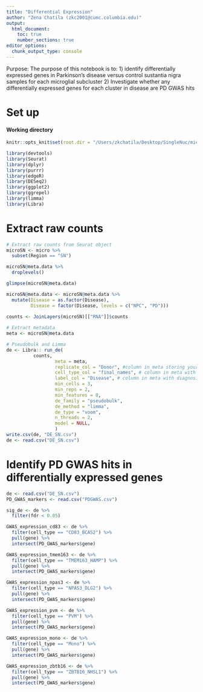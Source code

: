 ```yaml
---
title: "Differential Expression"
author: "Zena Chatila (zkc2001@cumc.columbia.edu)"
output:
  html_document: 
    toc: true
    number_sections: true
editor_options:
  chunk_output_type: console
---
```


Purpose: The purpose of this notebook is to:
1) identify differentially expressed genes in Parkinson's disease versus control sustantia nigra samples for each microglial subcluster 
2) Investigate whether any differentially expressed genes for each cluster in disease are PD GWAS hits

# Set up
#### Working directory
```r
knitr::opts_knit$set(root.dir = "/Users/zkchatila/Desktop/SingleNuc/micro/integration")
```

```r
library(devtools)
library(Seurat)
library(dplyr)
library(purrr)
library(edgeR)
library(DESeq2)
library(ggplot2)
library(ggrepel)
library(limma)
library(Libra)
```

# Extract raw counts
```r
# Extract raw counts from Seurat object
microSN <- micro %>%
  subset(Region == "SN")

microSN@meta.data %>%
  droplevels()

glimpse(microSN@meta.data)

microSN@meta.data <- microSN@meta.data %>%
  mutate(Disease = as.factor(Disease),
         Disease = factor(Disease, levels = c("NPC", "PD")))
         
counts <- JoinLayers(microSN)[["RNA"]]$counts

# Extract metadata
meta <- microSN@meta.data

# Pseudobulk and Limma
de <- Libra:: run_de(
		  counts,
                  meta = meta,
                  replicate_col = "Donor", #column in meta storing your people IDs (biological replicates)
                  cell_type_col = "final_names", # column in meta with cell types
                  label_col = "Disease", # column in meta with diagnosis information (controls vs cases)
                  min_cells = 3,
                  min_reps = 2,
                  min_features = 0,
                  de_family = "pseudobulk",
                  de_method = "limma",
                  de_type = "voom",
                  n_threads = 2,
                  model = NULL,
                  )
write.csv(de, "DE_SN.csv")
de <- read.csv("DE_SN.csv")
```

# Identify PD GWAS hits in differentially expressed genes
```r
de <- read.csv("DE_SN.csv")
PD_GWAS_markers <- read.csv("PDGWAS.csv")
```

```r
sig_de <- de %>%
  filter(fdr < 0.05)

GWAS_expression_cd83 <- de %>%
  filter(cell_type == "CD83_BCAS2") %>%
  pull(gene) %>%
  intersect(PD_GWAS_markers$gene)

GWAS_expression_tmem163 <- de %>%
  filter(cell_type == "TMEM163_HAMP") %>%
  pull(gene) %>%
  intersect(PD_GWAS_markers$gene)

GWAS_expression_npas3 <- de %>%
  filter(cell_type == "NPAS3_DLG2") %>%
  pull(gene) %>%
  intersect(PD_GWAS_markers$gene)

GWAS_expression_pvm <- de %>%
  filter(cell_type == "PVM") %>%
  pull(gene) %>%
  intersect(PD_GWAS_markers$gene)

GWAS_expression_mono <- de %>%
  filter(cell_type == "Mono") %>%
  pull(gene) %>%
  intersect(PD_GWAS_markers$gene)

GWAS_expression_zbtb16 <- de %>%
  filter(cell_type == "ZBTB16_NHSL1") %>%
  pull(gene) %>%
  intersect(PD_GWAS_markers$gene)
```

